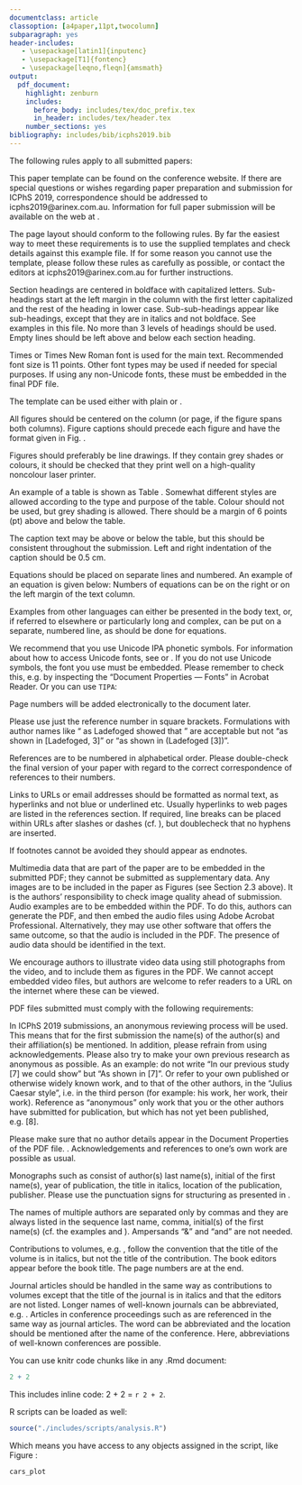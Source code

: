 ```yaml
---
documentclass: article
classoption: [a4paper,11pt,twocolumn]
subparagraph: yes
header-includes:
   - \usepackage[latin1]{inputenc}
   - \usepackage[T1]{fontenc}
   - \usepackage[leqno,fleqn]{amsmath}
output:
  pdf_document:
    highlight: zenburn
    includes:
      before_body: includes/tex/doc_prefix.tex
      in_header: includes/tex/header.tex
    number_sections: yes
bibliography: includes/bib/icphs2019.bib
---
```


\section{Introduction}

The following rules apply to all submitted papers:

\begin{itemize}
  \item they must be written in English
  \item they must not contain the name(s) of the author(s) (for anonymous 
  review)
  \item the maximum is four pages for Congress papers, plus up to one 
  additional page of references. Papers for Plenary lectures can be longer
  \item they must be submitted in PDF format (cf. Section 4)
  \item the paper submission will occur via a web interface
\end{itemize}

This paper template can be found on the conference website. If there are 
special questions or wishes regarding paper preparation and submission for 
ICPhS 2019, correspondence should be addressed to icphs2019@arinex.com.au. 
Information for full paper submission will be available on the web at 
\url{http://www.icphs2019.org/}.



\section{Page layout and style}

The page layout should conform to the following rules. By far the easiest way 
to meet these requirements is to use the supplied templates and check details 
against this example file. If for some reason you cannot use the template, 
please follow these rules as carefully as possible, or contact the editors at 
icphs2019@arinex.com.au for further instructions.


\subsection{Basic layout features}

\begin{itemize}
  \item The layout is appropriate for A4 format.
  \item Two columns are used except for the title part and possibly for large 
  figures that need a full page width.
  \item Left margin is 20 mm. Right margin will depend on the size of the 
  paper. Column width is 80 mm.
  \item Spacing between columns is 10 mm.
  \item Top margin 25 mm (except first page which has 30 mm to the title top). 
  Bottom margin will depend on the size of the paper.
  \item Text height (without headers and footers) is a maximum of 235 mm. 
  Headers and footers should be left empty.
  \item Check indentations and spacings by comparing with this example file.
\end{itemize}


\subsubsection{Headings}

Section headings are centered in boldface with capitalized letters. 
Sub-headings start at the left margin in the column with the first letter 
capitalized and the rest of the heading in lower case. Sub-sub-headings appear 
like sub-headings, except that they are in italics and not boldface. See 
examples in this file. No more than 3 levels of headings should be used. Empty 
lines should be left above and below each section heading.


\subsection{Text font}

Times or Times New Roman font is used for the main text. Recommended font 
size is 11 points. Other font types may be used if needed for special 
purposes. If using any non-Unicode fonts, these must be embedded in the final 
PDF file.

The \LaTeX template can be used either with plain \LaTeX or \XeLaTeX.


\subsection{Figures}

All figures should be centered on the column (or page, if the figure spans 
both columns). Figure captions should precede each figure and have the format 
given in Fig. \ref{fig:vowels}.

Figures should preferably be line drawings. If they contain grey shades or 
colours, it should be checked that they print well on a high-quality noncolour 
laser printer.

\begin{figure}[!ht]
  \caption{The vowel chart used in the International Phonetic Alphabet (IPA).}
  \label{fig:vowels}
  \begin{center}
  \includegraphics[width=6cm]{./includes/figures/ipa.eps}
  \end{center}
\end{figure}


\subsection{Tables}

An example of a table is shown as Table \ref{tab:decibel}. Somewhat different 
styles are allowed according to the type and purpose of the table. Colour 
should not be used, but grey shading is allowed. There should be a margin of 
6 points (pt) above and below the table.

The caption text may be above or below the table, but this should be 
consistent throughout the submission. Left and right indentation of the 
caption should be 0.5 cm.

\begin{table}[!ht]
  \caption{This is an example of a table showing Decibel (dB) ratios.}
  \label{tab:decibel}
  \begin{center}
  \begin{tabular}{|c|c|}
  \hline
  \rowcolor[gray]{.75}
  ratio    & Decibels \\
  \hline
  $1/1$    & $0$      \\
  $2/1$    & $6$      \\
  $3.16$   & $10$     \\
  $1/10$   & $-20$    \\
  $10/1$   & $20$     \\
  $100/1$  & $40$     \\
  $1000/1$ & $60$     \\
  \hline
  \end{tabular}
  \end{center}
\end{table}


\subsection{Equations}

Equations should be placed on separate lines and numbered. An example of an 
equation is given below:
\begin{equation}\label{eq:tzero}
  t_0 = \frac{1}{f_0}
\end{equation}
\noindent Numbers of equations can be on the right or on the left margin of the 
text column.


\subsection{Examples}

Examples from other languages can either be presented in the body text, or, 
if referred to elsewhere or particularly long and complex, can be put on a 
separate, numbered line, as should be done for equations.


\subsection{Phonetic fonts}

We recommend that you use Unicode IPA phonetic symbols. For information about 
how to access Unicode fonts, see \cite{IPA-SIL} or \cite{IPA-KEYBOARD}. If 
you do not use Unicode symbols, the font you use must be embedded. Please 
remember to check this,  e.g. by inspecting the "Document Properties --- 
Fonts" in Acrobat Reader. Or you can use `TIPA`: \textipa{/Sip/-/SIp/}


\subsection{Page numbering}

Page numbers will be added electronically to the document later. 
\textit{Please do not add page numbers and please do not make any footers or 
headers!}


\subsection{References}

Please use just the reference number in square brackets. Formulations with 
author names like "\ldots\ as Ladefoged \cite{Ladefoged:2003} showed that 
\ldots" are acceptable but not "as shown in [Ladefoged, 3]" or "as shown in 
(Ladefoged [3])".

References are to be numbered in alphabetical order. Please double-check the 
final version of your paper with regard to the correct correspondence of 
references to their numbers.


\subsection{Hyperlinks}

Links to URLs or email addresses should be formatted as normal text, 
\textit{not} as hyperlinks and not blue or underlined etc. Usually hyperlinks 
to web pages are listed in the references section. If required, line breaks 
can be placed within URLs after slashes or dashes 
(cf. \cite{IPA-SIL, IPA-KEYBOARD}), but doublecheck that no hyphens are 
inserted.


\subsection{Footnotes and endnotes}

If footnotes cannot be avoided they should appear as endnotes.\footnote{This 
footnote appears here as an endnote and could be avoided in this case.}



\section{Multimedia files}

Multimedia data that are part of the paper are to be embedded in the submitted 
PDF; they cannot be submitted as supplementary data. Any images are to be 
included in the paper as Figures (see Section 2.3 above). It is the authors' 
responsibility to check image quality ahead of submission. Audio examples are 
to be embedded within the PDF. To do this, authors can generate the PDF, and 
then embed the audio files using Adobe Acrobat Professional. Alternatively, 
they may use other software that offers the same outcome, so that the audio 
is included in the PDF. The presence of audio data should be identified in 
the text.

We encourage authors to illustrate video data using still photographs from 
the video, and to include them as figures in the PDF. We cannot accept 
embedded video files, but authors are welcome to refer readers to a URL on 
the internet where these can be viewed.



\section{PDF details}

PDF files submitted must comply with the following requirements:

\begin{enumerate}
  \item all special fonts and symbols must be embedded in the PDF file so 
  that correct rendering of the PDF does not depend on the fonts installed 
  on the viewer's computer
  \item there must be no password protection on the PDF file, i.e. PDF files 
  must not be protected by PDF security in any way, i.e. content extraction, 
  document assembly, high resolution printing etc. must not be forbidden
  \item PDF files should not contain any colours, hyperlinks, multimedia or 
  3D content, and no JavaScript or forms
  \item PDF files should be no larger than 5 Mb.
\end{enumerate}



\section{Anonymity}

In ICPhS 2019 submissions, an anonymous reviewing process will be used. This 
means that for the first submission the name(s) of the author(s) and their 
affiliation(s) \emph{must not} be mentioned. In addition, please refrain from 
using acknowledgements. Please also try to make your own previous research as 
anonymous as possible. As an example: do not write "In our previous study [7] 
we could show\ldots" but "As shown in [7]\ldots". Or refer to your own 
published or otherwise widely known work, and to that of the other authors, 
in the "Julius Caesar style", i.e. in the third person (for example: his 
work, her work, their work). Reference as "anonymous" only work that you or 
the other authors have submitted for publication, but which has not yet been 
published, e.g. [8].

Please make sure that no author details appear in the Document Properties of 
the PDF file. \emph{For the revised paper submission author details are of 
course needed}. Acknowledgements and references to one's own work are 
possible as usual.




\section{Format of references}

Monographs such as \cite{Fant:1960} consist of author(s) last name(s), 
initial of the first name(s), year of publication, the title in italics, 
location of the publication, publisher. Please use the punctuation signs for 
structuring as presented in \cite{Fant:1960}.

The names of multiple authors are separated only by commas and they are 
always listed in the sequence last name, comma, initial(s) of the first 
name(s) (cf. the examples \cite{Beattie/etal:1982} and 
\cite{Peterson/Barney:1952}). Ampersands "&" and "and" are not needed.

Contributions to volumes, e.g. \cite{Stevens:1999}, follow the convention 
that the title of the volume is in italics, but not the title of the 
contribution. The book editors appear before the book title. The page numbers 
are at the end.

Journal articles should be handled in the same way as contributions to 
volumes except that the title of the journal is in italics and that the 
editors are not listed. Longer names of well-known journals can be 
abbreviated, e.g. \cite{Peterson/Barney:1952}. Articles in conference 
proceedings such as \cite{Ladefoged:2003} are referenced in the same way as 
journal articles. The word \textit{proceedings} can be abbreviated and the 
location should be mentioned after the name of the conference. Here, 
abbreviations of well-known conferences are possible.



\section{R scripts}

You can use knitr code chunks like in any .Rmd document: 

```r
2 + 2
```

This includes inline code: 2 + 2 = `r 2 + 2`. 

R scripts can be loaded as well: 

```r
source("./includes/scripts/analysis.R")
```

Which means you have access to any objects assigned in the script, like Figure 
\ref{fig:ex_plot}: 

```r
cars_plot
```


\bibliographystyle{./includes/bib/icphs2019.bst}
\bibliography{./includes/bib/icphs2019.bib}

\theendnotes

